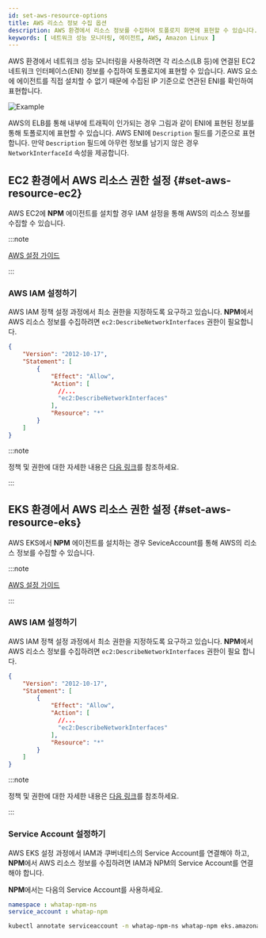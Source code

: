 ```yaml
---
id: set-aws-resource-options
title: AWS 리소스 정보 수집 옵션
description: AWS 환경에서 리소스 정보를 수집하여 토폴로지 화면에 표현할 수 있습니다.
keywords: [ 네트워크 성능 모니터링, 에이전트, AWS, Amazon Linux ]
---
```


AWS 환경에서 네트워크 성능 모니터링을 사용하려면 각 리소스(LB 등)에 연결된 EC2 네트워크 인터페이스(ENI) 정보를 수집하여 토폴로지에 표현할 수 있습니다. AWS 요소에 에이전트를 직접 설치할 수 없기 때문에 수집된 IP 기준으로 연관된 ENI를 확인하여 표현합니다.

![Example](/img/npm-aws-resource-example.png)

AWS의 ELB를 통해 내부에 트래픽이 인가되는 경우 그림과 같이 ENI에 표현된 정보를 통해 토폴로지에 표현할 수 있습니다. AWS ENI에 `Description` 필드를 기준으로 표현합니다. 만약 `Description` 필드에 아무런 정보를 남기지 않은 경우 `NetworkInterfaceId` 속성을 제공합니다.


## EC2 환경에서 AWS 리소스 권한 설정 {#set-aws-resource-ec2}

AWS EC2에 **NPM** 에이전트를 설치할 경우 IAM 설정을 통해 AWS의 리소스 정보를 수집할 수 있습니다.

:::note

[AWS 설정 가이드](https://docs.aws.amazon.com/IAM/latest/UserGuide/id_roles_use_switch-role-ec2.html)

:::

### AWS IAM 설정하기

AWS IAM 정책 설정 과정에서 최소 권한을 지정하도록 요구하고 있습니다. **NPM**에서 AWS 리소스 정보를 수집하려면 `ec2:DescribeNetworkInterfaces` 권한이 필요합니다.

```json
{
    "Version": "2012-10-17",
    "Statement": [
        {
            "Effect": "Allow",
            "Action": [
              //...
              "ec2:DescribeNetworkInterfaces"
            ],
            "Resource": "*"
        }
    ]
}
```

:::note

정책 및 권한에 대한 자세한 내용은 [다음 링크](https://docs.aws.amazon.com/AWSEC2/latest/UserGuide/iam-policy-structure.html#policy-syntax)를 참조하세요.

:::


## EKS 환경에서 AWS 리소스 권한 설정 {#set-aws-resource-eks}

AWS EKS에서 **NPM** 에이전트를 설치하는 경우 SeviceAccount를 통해 AWS의 리소스 정보를 수집할 수 있습니다.

:::note

[AWS 설정 가이드](https://docs.aws.amazon.com/eks/latest/userguide/iam-roles-for-service-accounts.html)

:::

### AWS IAM 설정하기

AWS IAM 정책 설정 과정에서 최소 권한을 지정하도록 요구하고 있습니다. **NPM**에서 AWS 리소스 정보를 수집하려면 `ec2:DescribeNetworkInterfaces` 권한이 필요 합니다.

```json
{
    "Version": "2012-10-17",
    "Statement": [
        {
            "Effect": "Allow",
            "Action": [
              //...
              "ec2:DescribeNetworkInterfaces"
            ],
            "Resource": "*"
        }
    ]
}
```

:::note

정책 및 권한에 대한 자세한 내용은 [다음 링크](https://docs.aws.amazon.com/AWSEC2/latest/UserGuide/iam-policy-structure.html#policy-syntax)를 참조하세요.

:::

### Service Account 설정하기

AWS EKS 설정 과정에서 IAM과 쿠버네티스의 Service Account를 연결해야 하고, **NPM**에서 AWS 리소스 정보를 수집하려면 IAM과 NPM의 Service Account를 연결해야 합니다.

**NPM**에서는 다음의 Service Account를 사용하세요.

```yaml
namespace : whatap-npm-ns
service_account : whatap-npm
```

```bash title='example'
kubectl annotate serviceaccount -n whatap-npm-ns whatap-npm eks.amazonaws.com/role-arn=arn:aws:iam::$account_id:role/$role
```